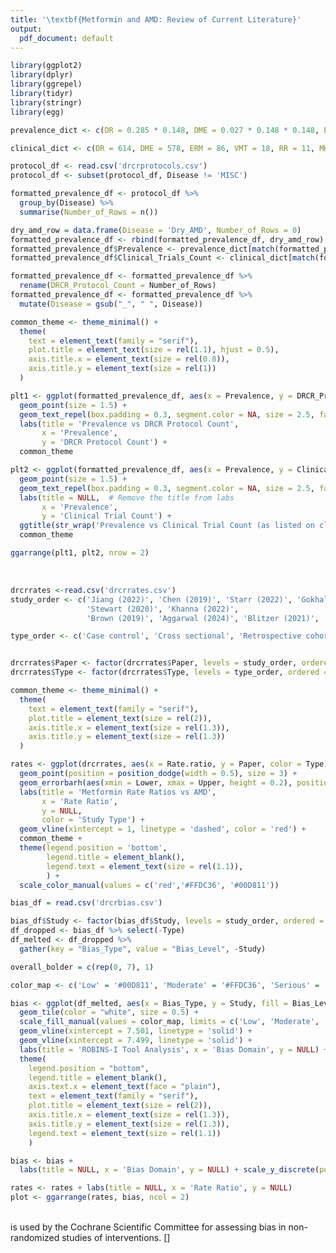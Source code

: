 ```yaml
---
title: '\textbf{Metformin and AMD: Review of Current Literature}'
output:
  pdf_document: default
---
```


```r
library(ggplot2)
library(dplyr)
library(ggrepel)
library(tidyr)
library(stringr)
library(egg)

```

\definecolor{linkblue}{rgb}{0,0,0.7}

\begin{center}
    \textbf{\Large Prevalence, Clinical Trial Count, and DRCR Protocol Count}
\end{center}

```r
prevalence_dict <- c(DR = 0.285 * 0.148, DME = 0.027 * 0.148 * 0.148, ERM = 0.026, VMT = 0.0107, RR = NULL, MH = 0.0002, Wet_AMD = 0.0094, Dry_AMD = 0.1164)

clinical_dict <- c(DR = 614, DME = 578, ERM = 86, VMT = 18, RR = 11, MH = 113, Wet_AMD = 512, Dry_AMD = 67)
```

```r
protocol_df <- read.csv('drcrprotocols.csv')
protocol_df <- subset(protocol_df, Disease != 'MISC')

formatted_prevalence_df <- protocol_df %>%
  group_by(Disease) %>%
  summarise(Number_of_Rows = n())

dry_amd_row = data.frame(Disease = 'Dry_AMD', Number_of_Rows = 0)
formatted_prevalence_df <- rbind(formatted_prevalence_df, dry_amd_row)
formatted_prevalence_df$Prevalence <- prevalence_dict[match(formatted_prevalence_df$Disease, names(prevalence_dict))]
formatted_prevalence_df$Clinical_Trials_Count <- clinical_dict[match(formatted_prevalence_df$Disease, names(clinical_dict))]

formatted_prevalence_df <- formatted_prevalence_df %>%
  rename(DRCR_Protocol_Count = Number_of_Rows)
formatted_prevalence_df <- formatted_prevalence_df %>%
  mutate(Disease = gsub("_", " ", Disease))

common_theme <- theme_minimal() +
  theme(
    text = element_text(family = "serif"),
    plot.title = element_text(size = rel(1.1), hjust = 0.5),  
    axis.title.x = element_text(size = rel(0.8)),
    axis.title.y = element_text(size = rel(1))
  )

plt1 <- ggplot(formatted_prevalence_df, aes(x = Prevalence, y = DRCR_Protocol_Count, label = Disease)) +
  geom_point(size = 1.5) +
  geom_text_repel(box.padding = 0.3, segment.color = NA, size = 2.5, family = "serif") +
  labs(title = 'Prevalence vs DRCR Protocol Count',
       x = 'Prevalence',
       y = 'DRCR Protocol Count') + 
  common_theme 

plt2 <- ggplot(formatted_prevalence_df, aes(x = Prevalence, y = Clinical_Trials_Count, label = Disease)) + 
  geom_point(size = 1.5) +
  geom_text_repel(box.padding = 0.3, segment.color = NA, size = 2.5, family = "serif") +  
  labs(title = NULL,  # Remove the title from labs
       x = 'Prevalence', 
       y = 'Clinical Trial Count') + 
  ggtitle(str_wrap('Prevalence vs Clinical Trial Count (as listed on clinicaltrials.gov)', width = 60)) +
  common_theme

ggarrange(plt1, plt2, nrow = 2)

```

\textit{\small Note: Prevalence values are representative of adults ages 40 or older}
\
\textit{\small Note: Insufficient data prevents a conclusive assessment of radiation retinopathy prevalence}



\begin{minipage}[t]{0.65\textwidth}
  \subsection*{\small Prevalence Values Literature Review:}
  \begin{itemize}
    \small
      \item \href{https://www.ncbi.nlm.nih.gov/pmc/articles/PMC9634594/}{\textcolor{linkblue}{Age Related Macular Degeneration (AMD) (Wet and Dry)}}
      \item \href{https://www.ncbi.nlm.nih.gov/pmc/articles/PMC2945293/}{\textcolor{linkblue}{Diabetic Retinopathy (DR)}}
      \item \href{https://www.ncbi.nlm.nih.gov/pmc/articles/PMC2945293/}{\textcolor{linkblue}{Diabetic Macular Edema (DME)}}
      \item \href{https://www.ncbi.nlm.nih.gov/pmc/articles/PMC5623383/}{\textcolor{linkblue}{Epiretinal Membrane (ERM)}}
      \item \href{https://pubmed.ncbi.nlm.nih.gov/28806215/}{\textcolor{linkblue}{Vitreomacular Traction (VMT)}}
      \item \href{https://jamanetwork.com/journals/jamaophthalmology/fullarticle/2603482}{\textcolor{linkblue}{Macular Hole (MH)}}
      \item \href{https://www.ncbi.nlm.nih.gov/pmc/articles/PMC10093581/}{\textcolor{linkblue}{Radiation Retinopathy (RR)}}
  \end{itemize}
\end{minipage}
\begin{minipage}[t]{0.4\textwidth}
  \subsection*{\small Number of Clinical Trials:}
  \begin{itemize}
    \small
     \item \href{https://www.clinicaltrials.gov}{\textcolor{linkblue}{Clinical Trials Website}}
     \item \href{https://github.com/Matthewdhuh/drcrMetaReview}{\textcolor{linkblue}{Data and Code Repository}}
  \end{itemize}
\end{minipage}

\section*{\Large \centering Metformin's Effect on AMD: ROBINS-I Tool Bias Analysis}


```r

drcrrates <-read.csv('drcrrates.csv')
study_order <- c('Jiang (2022)', 'Chen (2019)', 'Starr (2022)', 'Gokhale (2023)', 'Eton (2022)',
                 'Stewart (2020)', 'Khanna (2022)',
                 'Brown (2019)', 'Aggarwal (2024)', 'Blitzer (2021)', 'Kaufmann (2023)', 'Lee (2019)')

type_order <- c('Case control', 'Cross sectional', 'Retrospective cohort')


drcrrates$Paper <- factor(drcrrates$Paper, levels = study_order, ordered = TRUE)
drcrrates$Type <- factor(drcrrates$Type, levels = type_order, ordered = TRUE)

common_theme <- theme_minimal() +
  theme(
    text = element_text(family = "serif"),
    plot.title = element_text(size = rel(2)),  
    axis.title.x = element_text(size = rel(1.3)),
    axis.title.y = element_text(size = rel(1.3))
  )

rates <- ggplot(drcrrates, aes(x = Rate.ratio, y = Paper, color = Type)) +
  geom_point(position = position_dodge(width = 0.5), size = 3) +
  geom_errorbarh(aes(xmin = Lower, xmax = Upper, height = 0.2), position = position_dodge(width = 0.5)) +
  labs(title = 'Metformin Rate Ratios vs AMD',
       x = 'Rate Ratio',
       y = NULL,
       color = 'Study Type') +
  geom_vline(xintercept = 1, linetype = 'dashed', color = 'red') +
  common_theme +
  theme(legend.position = 'bottom',
        legend.title = element_blank(),
        legend.text = element_text(size = rel(1.1)),
        ) +
  scale_color_manual(values = c('red','#FFDC36', '#00D811'))

```

```r

bias_df = read.csv('drcrbias.csv')

bias_df$Study <- factor(bias_df$Study, levels = study_order, ordered = TRUE)
df_dropped <- bias_df %>% select(-Type)
df_melted <- df_dropped %>%
  gather(key = "Bias_Type", value = "Bias_Level", -Study)

overall_bolder = c(rep(0, 7), 1)

color_map <- c('Low' = '#00D811', 'Moderate' = '#FFDC36', 'Serious' = 'red', 'Critical' = 'darkred')

bias <- ggplot(df_melted, aes(x = Bias_Type, y = Study, fill = Bias_Level)) +
  geom_tile(color = "white", size = 0.5) +
  scale_fill_manual(values = color_map, limits = c('Low', 'Moderate', 'Serious', 'Critical')) +
  geom_vline(xintercept = 7.501, linetype = 'solid') + 
  geom_vline(xintercept = 7.499, linetype = 'solid') +
  labs(title = 'ROBINS-I Tool Analysis', x = 'Bias Domain', y = NULL) +
  theme(
    legend.position = "bottom",
    legend.title = element_blank(),
    axis.text.x = element_text(face = "plain"),
    text = element_text(family = "serif"),
    plot.title = element_text(size = rel(2)),  
    axis.title.x = element_text(size = rel(1.3)),
    axis.title.y = element_text(size = rel(1.3)),
    legend.text = element_text(size = rel(1.1))
    )
```

```r
bias <- bias +
  labs(title = NULL, x = 'Bias Domain', y = NULL) + scale_y_discrete(position = "right")

rates <- rates + labs(title = NULL, x = 'Rate Ratio', y = NULL)
plot <- ggarrange(rates, bias, ncol = 2)
```


\begin{minipage}[t]{0.5\textwidth}
    \begin{flushleft}
        \small
        \textit{D1: Bias due to confounding} \\
        \textit{D2: Bias due to selection of participants} \\
        \textit{D3: Bias in classification of interventions} \\
        \textit{D4: Bias due to deviation from intended interventions} \\
        \textit{D5: Bias due to missing data} \\
        \textit{D6: Bias in measurement of outcomes} \\
        \textit{D7: Bias in selection of the reported result} \\
        \textit{Overall: Overall bias of study}
    \end{flushleft}
\end{minipage}
\
\small \textbf{ROBINS-I (Risk Of Bias In Non-randomized Studies – of Interventions)} is used by the Cochrane Scientific Committee for assessing bias in non-randomized studies of interventions. [\href{https://methods.cochrane.org/robins-i}{\textcolor{linkblue}{ROBINS-I Tool homepage}}]






